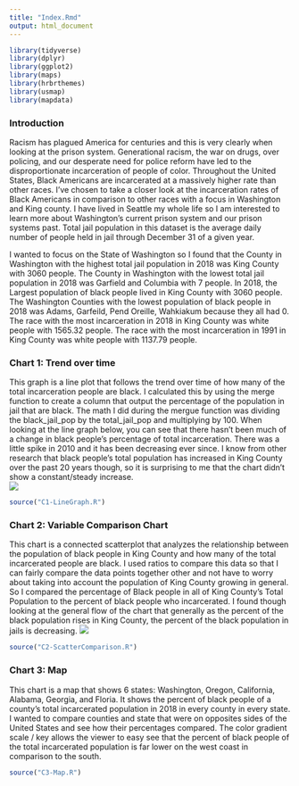 ```yaml
---
title: "Index.Rmd"
output: html_document
---
```

```r
library(tidyverse)
library(dplyr)
library(ggplot2)
library(maps)
library(hrbrthemes)
library(usmap)
library(mapdata)
```

### Introduction
Racism has plagued America for centuries and this is very clearly when looking at the prison system. Generational racism, the war on drugs, over policing, and our desperate need for police reform have led to the disproportionate incarceration of people of color. Throughout the United States, Black Americans are incarcerated at a massively higher rate than other races. I've chosen to take a closer look at the incarceration rates of Black Americans in comparison to other races with a focus in Washington and King county. I have lived in Seattle my whole life so I am interested to learn more about Washington's current prison system and our prison systems past. Total jail population in this dataset is the average daily number of people held in jail through December 31 of a given year. 

I wanted to focus on the State of Washington so I found that the County in Washington with the highest total jail population in 2018 was King County with 3060 people. The County in Washington with the lowest total jail population in 2018 was Garfield and Columbia with 7 people. In 2018, the Largest population of black people lived in King County with 3060 people. The Washington Counties with the lowest population of black people in 2018 was Adams, Garfeild, Pend Oreille, Wahkiakum because they all had 0. The race with the most incarceration in 2018 in King County was white people with 1565.32 people. The race with the most incarceration in 1991 in King County was white people with 1137.79 people.

### Chart 1: Trend over time
This graph is a line plot that follows the trend over time of how many of the total incarceration people are black. I calculated this by using the merge function to create a column that output the percentage of the population in jail that are black. The math I did during the mergue function was dividing the black_jail_pop by the total_jail_pop and multiplying by 100. When looking at the line graph below, you can see that there hasn't been much of a change in black people's percentage of total incarceration. There was a little spike in 2010 and it has been decreasing ever since. I know from other research that black people's total population has increased in King County over the past 20 years though, so it is surprising to me that the chart didn't show a constant/steady increase.  
![](charts/chart1.png) <!-- -->

```r
source("C1-LineGraph.R")
```


### Chart 2: Variable Comparison Chart
This chart is a connected scatterplot that analyzes the relationship between the population of black people in King County and how many of the total incarcerated people are black. I used ratios to compare this data so that I can fairly compare the data points together other and not have to worry about taking into account the population of King County growing in general. So I compared the percentage of Black people in all of King County's Total Population to the percent of black people who incarcerated. I found though looking at the general flow of the chart that generally as the percent of the black population rises in King County, the percent of the black population in jails is decreasing.
![](charts/chart2.png) <!-- -->

```r
source("C2-ScatterComparison.R")
```

### Chart 3: Map
This chart is a map that shows 6 states: Washington, Oregon, California, Alabama, Georgia, and Floria. It shows the percent of black people of a county's total incarcerated population in 2018 in every county in every state. I wanted to compare counties and state that were on opposites sides of the United States and see how their percentages compared. The color gradient scale / key allows the viewer to easy see that the percent of black people of the total incarcerated population is far lower on the west coast in comparison to the south.

```r
source("C3-Map.R")
```
